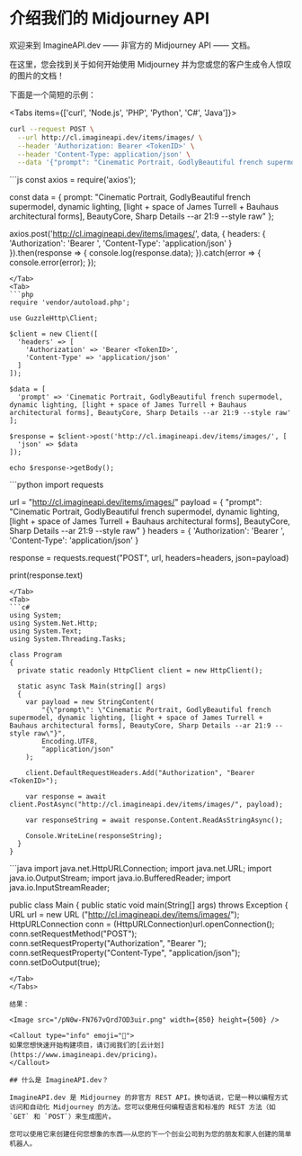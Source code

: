 
# 介绍我们的 Midjourney API

欢迎来到 ImagineAPI.dev —— 非官方的 Midjourney API —— 文档。

在这里，您会找到关于如何开始使用 Midjourney 并为您或您的客户生成令人惊叹的图片的文档！

下面是一个简短的示例：

<Tabs items={['curl', 'Node.js', 'PHP', 'Python', 'C#', 'Java']}>
<Tab>
```sh
curl --request POST \
  --url http://cl.imagineapi.dev/items/images/ \
  --header 'Authorization: Bearer <TokenID>' \
  --header 'Content-Type: application/json' \
  --data '{"prompt": "Cinematic Portrait, GodlyBeautiful french supermodel, dynamic lighting, [light + space of James Turrell + Bauhaus architectural forms], BeautyCore, Sharp Details --ar 21:9 --style raw"}'
```
</Tab>
<Tab>
```js
const axios = require('axios');

const data = {
  prompt: "Cinematic Portrait, GodlyBeautiful french supermodel, dynamic lighting, [light + space of James Turrell + Bauhaus architectural forms], BeautyCore, Sharp Details --ar 21:9 --style raw"
};

axios.post('http://cl.imagineapi.dev/items/images/', data, {
  headers: {
    'Authorization': 'Bearer <TokenID>',
    'Content-Type': 'application/json'
  }
}).then(response => {
  console.log(response.data);
}).catch(error => {
  console.error(error);
});
```
</Tab>
<Tab>
```php
require 'vendor/autoload.php';

use GuzzleHttp\Client;

$client = new Client([
  'headers' => [
    'Authorization' => 'Bearer <TokenID>',
    'Content-Type' => 'application/json'
  ]
]);

$data = [
  'prompt' => 'Cinematic Portrait, GodlyBeautiful french supermodel, dynamic lighting, [light + space of James Turrell + Bauhaus architectural forms], BeautyCore, Sharp Details --ar 21:9 --style raw'
];

$response = $client->post('http://cl.imagineapi.dev/items/images/', [
  'json' => $data
]);

echo $response->getBody();
```
</Tab>
<Tab>
```python
import requests

url = "http://cl.imagineapi.dev/items/images/"
payload = {
  "prompt": "Cinematic Portrait, GodlyBeautiful french supermodel, dynamic lighting, [light + space of James Turrell + Bauhaus architectural forms], BeautyCore, Sharp Details --ar 21:9 --style raw"
}
headers = {
  'Authorization': 'Bearer <TokenID>',
  'Content-Type': 'application/json'
}

response = requests.request("POST", url, headers=headers, json=payload)

print(response.text)
```
</Tab>
<Tab>
```c#
using System;
using System.Net.Http;
using System.Text;
using System.Threading.Tasks;

class Program
{
  private static readonly HttpClient client = new HttpClient();

  static async Task Main(string[] args)
  {
    var payload = new StringContent(
        "{\"prompt\": \"Cinematic Portrait, GodlyBeautiful french supermodel, dynamic lighting, [light + space of James Turrell + Bauhaus architectural forms], BeautyCore, Sharp Details --ar 21:9 --style raw\"}",
        Encoding.UTF8,
        "application/json"
    );

    client.DefaultRequestHeaders.Add("Authorization", "Bearer <TokenID>");

    var response = await client.PostAsync("http://cl.imagineapi.dev/items/images/", payload);

    var responseString = await response.Content.ReadAsStringAsync();

    Console.WriteLine(responseString);
  }
}
```
</Tab>
<Tab>
```java
import java.net.HttpURLConnection;
import java.net.URL;
import java.io.OutputStream;
import java.io.BufferedReader;
import java.io.InputStreamReader;

public class Main {
  public static void main(String[] args) throws Exception {
    URL url = new URL ("http://cl.imagineapi.dev/items/images/");
    HttpURLConnection conn = (HttpURLConnection)url.openConnection();
    conn.setRequestMethod("POST");
    conn.setRequestProperty("Authorization", "Bearer <TokenID>");
    conn.setRequestProperty("Content-Type", "application/json");
    conn.setDoOutput(true);
```
</Tab>
</Tabs>

结果：

<Image src="/pN0w-FN767vQrd7OD3uir.png" width={850} height={500} />

<Callout type="info" emoji="🌆">
如果您想快速开始构建项目，请订阅我们的[云计划](https://www.imagineapi.dev/pricing)。
</Callout>

## 什么是 ImagineAPI.dev？

ImagineAPI.dev 是 Midjourney 的非官方 REST API。换句话说，它是一种以编程方式访问和自动化 Midjourney 的方法。您可以使用任何编程语言和标准的 REST 方法（如 `GET` 和 `POST`）来生成图片。

您可以使用它来创建任何您想象的东西——从您的下一个创业公司到为您的朋友和家人创建的简单机器人。
